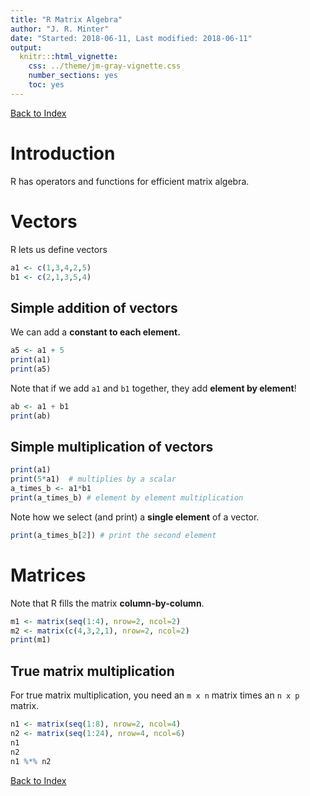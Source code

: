 ```yaml
---
title: "R Matrix Algebra"
author: "J. R. Minter"
date: "Started: 2018-06-11, Last modified: 2018-06-11"
output:
  knitr:::html_vignette:
    css: ../theme/jm-gray-vignette.css
    number_sections: yes
    toc: yes
---
```


[Back to Index](../README.html)

# Introduction

R has operators and functions for efficient matrix algebra.

# Vectors

R lets us define vectors

```r
a1 <- c(1,3,4,2,5)
b1 <- c(2,1,3,5,4)
```

## Simple addition of vectors

We can add a **constant to each element.**


```r
a5 <- a1 + 5
print(a1)
print(a5)
```

Note that if we add `a1` and `b1` together, they add
**element by element**!


```r
ab <- a1 + b1
print(ab)
```

## Simple multiplication of vectors

```r
print(a1)
print(5*a1)  # multiplies by a scalar
a_times_b <- a1*b1
print(a_times_b) # element by element multiplication
```

Note how we select (and print) a **single element** of a vector.

```r
print(a_times_b[2]) # print the second element
```

# Matrices

Note that R fills the matrix **column-by-column**.

```r
m1 <- matrix(seq(1:4), nrow=2, ncol=2)
m2 <- matrix(c(4,3,2,1), nrow=2, ncol=2)
print(m1)
```

## True matrix multiplication

For true matrix multiplication, you need an `m x n` matrix times an
`n x p` matrix.

```r
n1 <- matrix(seq(1:8), nrow=2, ncol=4)
n2 <- matrix(seq(1:24), nrow=4, ncol=6)
n1
n2
n1 %*% n2
```

[Back to Index](../README.html)